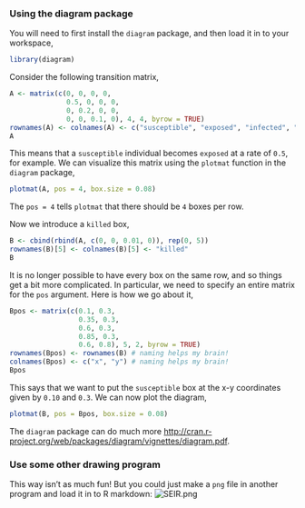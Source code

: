### Using the diagram package

You will need to first install the `diagram` package, and then load it in to your workspace,
```r
library(diagram)
```

Consider the following transition matrix,
```r
A <- matrix(c(0, 0, 0, 0,
              0.5, 0, 0, 0,
              0, 0.2, 0, 0, 
              0, 0, 0.1, 0), 4, 4, byrow = TRUE)
rownames(A) <- colnames(A) <- c("susceptible", "exposed", "infected", "recovered")
A
```
This means that a `susceptible` individual becomes `exposed` at a rate of `0.5`, for example.  We can visualize this matrix using the `plotmat` function in the `diagram` package,
```r
plotmat(A, pos = 4, box.size = 0.08)
```
The `pos = 4` tells `plotmat` that there should be `4` boxes per row.

Now we introduce a `killed` box,
```r
B <- cbind(rbind(A, c(0, 0, 0.01, 0)), rep(0, 5))
rownames(B)[5] <- colnames(B)[5] <- "killed"
B
```
It is no longer possible to have every box on the same row, and so things get a bit more complicated.  In particular, we need to specify an entire matrix for the `pos` argument.  Here is how we go about it,
```r
Bpos <- matrix(c(0.1, 0.3,
                 0.35, 0.3, 
                 0.6, 0.3, 
                 0.85, 0.3,
                 0.6, 0.8), 5, 2, byrow = TRUE)
rownames(Bpos) <- rownames(B) # naming helps my brain!
colnames(Bpos) <- c("x", "y") # naming helps my brain!
Bpos
```
This says that we want to put the `susceptible` box at the x-y coordinates given by `0.10` and `0.3`.  We can now plot the diagram,
```r
plotmat(B, pos = Bpos, box.size = 0.08)
```

The `diagram` package can do much more [http://cran.r-project.org/web/packages/diagram/vignettes/diagram.pdf](http://cran.r-project.org/web/packages/diagram/vignettes/diagram.pdf).

### Use some other drawing program

This way isn't as much fun!  But you could just make a `png` file in another program and load it in to R markdown:
![SEIR.png](SEIR.png)
